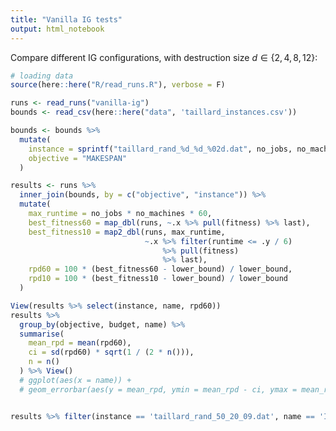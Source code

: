 ```yaml
---
title: "Vanilla IG tests"
output: html_notebook
---
```


Compare different IG configurations, with destruction size $d \in \{2, 4, 8, 12\}$:

```r
# loading data
source(here::here("R/read_runs.R"), verbose = F)

runs <- read_runs("vanilla-ig")
bounds <- read_csv(here::here("data", 'taillard_instances.csv'))

bounds <- bounds %>%
  mutate(
    instance = sprintf("taillard_rand_%d_%d_%02d.dat", no_jobs, no_machines, inst_n),
    objective = "MAKESPAN"
  )

results <- runs %>%
  inner_join(bounds, by = c("objective", "instance")) %>%
  mutate(
    max_runtime = no_jobs * no_machines * 60,
    best_fitness60 = map_dbl(runs, ~.x %>% pull(fitness) %>% last),
    best_fitness10 = map2_dbl(runs, max_runtime,
                              ~.x %>% filter(runtime <= .y / 6)
                                  %>% pull(fitness)
                                  %>% last),
    rpd60 = 100 * (best_fitness60 - lower_bound) / lower_bound,
    rpd10 = 100 * (best_fitness10 - lower_bound) / lower_bound
  )

```

```r
View(results %>% select(instance, name, rpd60))
results %>%
  group_by(objective, budget, name) %>%
  summarise(
    mean_rpd = mean(rpd60),
    ci = sd(rpd60) * sqrt(1 / (2 * n())),
    n = n()
  ) %>% View()
  # ggplot(aes(x = name)) +
  # geom_errorbar(aes(y = mean_rpd, ymin = mean_rpd - ci, ymax = mean_rpd + ci))


results %>% filter(instance == 'taillard_rand_50_20_09.dat', name == 'IG (d=4)') %>% pull(runs) %>% last
```



